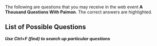 {{EventTabs
|rootpage = A Thousand Questions With Paimon/2021-06-25
}}
The following are questions that you may receive in the web event '''A Thousand Questions With Paimon'''. The correct answers are highlighted.
==List of Possible Questions==
'''''Use Ctrl+F (find) to search up particular questions'''''
{{ThousandQuestions
|q=Cryo attacks can destroy Pyro Abyss Mage shields at the same rate as Hydro attacks" - is this statement true?
|a1=True
|a2=False
|c=2
}}
{{ThousandQuestions
|q="Currently, each Shrine of Depths can only be opened once, and cannot be reset" - is this statement true?
|a1=True
|a2=False
|c=1
}}
{{ThousandQuestions
|q="The Pyro Regisvine is immune to {{Color|Pyro DMG}}" - is this statement true?
|a1=True
|a2=False
|c=2
}}
{{ThousandQuestions
|q="The second charge level of Bennett's Elemental Skill, Passion Overload, will launch him, and this cannot be prevented by any other operations" - is this statement true?
|a1=True
|a2=False
|c=2
}}
{{ThousandQuestions
|q="When Chongyun uses his Elemental Skill, Spirit Blade: Chonghua's Layered Frost, Diluc's attacks within that field will be infused with {{Color|Cryo DMG}}" - Is this statement true?
|a1=True
|a2=False
|c=2
}}
{{ThousandQuestions
|q=After dying in a Domain, you are automatically teleported to the nearest Statue of The Seven.
|a1=True
|a2=False
|c=2
}}
{{ThousandQuestions
|q=After using his Elemental Burst, Lightning Fang, Razor's Normal Attacks will deal {{Color|Electro DMG}}.
|a1=True
|a2=False
|c=2
}}
{{ThousandQuestions
|q=Amber is the Knights of Favonius' only:
|a1=Outrider
|a2=Scout
|a3=Investigator
|a4=Explorer
|c=1
}}
{{ThousandQuestions
|q=At which Mondstadt Reputation Level is the Anemo Treasure Compass diagram obtained?
|a1=Lv. 5
|a2=Lv. 6
|a3=Lv. 7
|a4=Lv. 8
|c=2
}}
{{ThousandQuestions
|q=At which of the following Liyue restaurants can you try Xiangling's cooking?
|a1=Xinyue Kiosk
|a2=Wangsheng Funeral Parlor
|a3=Wanmin Restaurant
|a4=Liuli Pavilion
|c=3
}}
{{ThousandQuestions
|q=Attacking a Geo Slime not infused by Geo with Geo attacks will deal DMG.
|a1=True
|a2=False
|c=2
}}
{{ThousandQuestions
|q=Barbara's Elemental Skill "Let the Show Begin♪" will intermittently apply Hydro to the active character. This can be used to clear Electro from a character who has had it applied to them.
|a1=True
|a2=False
|c=2
}}
{{ThousandQuestions
|q=Barbara's Talent, Glorious Season, is able to decrease the Stamina Consumption of all party members when Barbara is in the party.
|a1=True
|a2=False
|c=2
}}
{{ThousandQuestions
|q=Before entering the Spiral Abyss, you can consume food to strengthen your characters and improve your combat performance once you are inside.
|a1=True
|a2=False
|c=2
}}
{{ThousandQuestions
|q=Beidou's Elemental Burst "Stormbreaker" creates a Thunderbeast's Targe around her. Which of the following statements about Thunderbeat's Targe is false?
|a1=While Thunderbeast's Targe is active, Normal and Charged Attacks release Thunder Strikes, which deal {{Color|Electro DMG}} to enemies.
|a2=Thunderbeast's Targe absorbs DMG and has 250% Absorption against {{Color|Electro DMG}}.
|a3=Thunderbeast's Targe decreases DMG taken by the character.
|a4=Thunderbeast's Targe increases characters' resistance to interruption.
|c=2
}}
{{ThousandQuestions
|q=Beidou's fleet is called:
|a1=The Crater Fleet
|a2=The Corvus Fleet
|a3=The Crux Fleet
|a4=The Cygnus Fleet
|c=3
}}
{{ThousandQuestions
|q=Can two characters of the same element activate an Elemental Resonance in Co-Op Mode?
|a1=Yes
|a2=No
|c=1
}}
{{ThousandQuestions
|q=Diluc used to be the Knights of Favonius:
|a1=Master
|a2=Quartermaster
|a3=Captain of the Investigation Team
|a4=Cavalry Captain
|c=4
}}
{{ThousandQuestions
|q=Donna, an assistant at Floral Whisper flower store, is infatuated with:
|a1=Lisa
|a2=Kaeya
|a3=Jean
|a4=Diluc
|c=4
}}
{{ThousandQuestions
|q=Each character has their own Fullness meter. Once it is full, that character cannot continue to consume Dishes. Based on what factor does the Fullness meter return to normal?
|a1=DMG taken
|a2=Intensity of physical activity undertaken by the character
|a3=Battles fought
|a4=Time
|c=4
}}
{{ThousandQuestions
|q=Fatui Skirmishers will empower themselves in battle, and these empowerments must be removed to defeat them quickly. Of the following interactions, which one is the least efficient?
|a1=Geochanter Bracer - use {{Color|Geo DMG}}
|a2=Electrohammer Vanguard - use {{Color|Pyro DMG}}
|a3=Pyroslinger Bracer - use {{Color|Hydro DMG}}
|a4=Cryogunner Legionnaire - use {{Color|Pyro DMG}}
|c=2
}}
{{ThousandQuestions
|q=For which of the following can Geo Sigils not be exchanged?
|a1=Character Level-Up Material
|a2=Mora
|a3=Talent Level-Up Materials
|a4=Weapon Ascension Materials
|c=3
}}
{{ThousandQuestions
|q=From which of these locations can Musk Reef be reached via a black hole?
|a1=*Falcon Coast
|a2=Stormbearer Point
|a3=Starsnatch Cliff
|a4=Cape Oath
|c=4
}}
{{ThousandQuestions
|q=Holding Venti's Elemental Skill allows him to generate a wind current which can be used to perform Plunging Attacks.
|a1=True
|a2=False
|c=1
}}
{{ThousandQuestions
|q=How many Elemental Resonances can a single party have active at once?
|a1=1
|a2=2
|a3=3
|a4=4
|c=2
}}
{{ThousandQuestions
|q=How many Ley Line challenges can exist in Mondstadt and Liyue at any one time?
|a1=2
|a2=4
|a3=6
|a4=8
|c=2
}}
{{ThousandQuestions
|q=How many elements make up the continent of Teyvat?
|a1=5
|a2=6
|a3=7
|a4=8
|c=3
}}
{{ThousandQuestions
|q=How many Fortify stacks can Zhongli's Passive Talent "Resonant Waves" provide?
|a1=3
|a2=4
|a3=5
|a4=6
|c=3
}}
{{ThousandQuestions
|q=How many kinds of elemental Primordial Showers do Primo Geovishaps have at their disposal?
|a1=3
|a2=4
|a3=5
|a4=6
|c=2
}}
{{ThousandQuestions
|q=How many members does Benny's Adventure Team have?
|a1=1
|a2=2
|a3=3
|a4=4
|c=1
}}
{{ThousandQuestions
|q=How many points of Stamina does Keqing's Charged Attack use up?
|a1=20
|a2=25
|a3=40
|a4=50
|c=2
}}
{{ThousandQuestions
|q=How many times does Cryo Hypostasis: Daleth need to be attacked while it is near defeat in order to break its shield?
|a1=2 times
|a2=3 times
|a3=4 times
|a4=5 times
|c=2
}}
{{ThousandQuestions
|q=How many times will Diona's Elemental Burst heal a character?
|a1=5
|a2=6
|a3=7
|a4=8
|c=2
}}
{{ThousandQuestions
|q=How many types of elemental combinations does Azhdaha have?
|a1=3 times
|a2=4 times
|a3=5 times
|a4=6 times
|c=2
}}
{{ThousandQuestions
|q=How often does the Abyssal Moon Spire reset?
|a1=10th and 20th of each month
|a2=5th and 15th of each month
|a3=1st and 16th of each month
|a4=1st and 15th of each month
|c=3
}}
{{ThousandQuestions
|q=How often does the Rite of Descension, one of Liyue's traditional ceremonies, occur?
|a1=Once a year
|a2=Once every two years
|a3=Once every three years
|a4=Once every four years
|c=1
}}
{{ThousandQuestions
|q=In Jean's Story Quest, "Leo Minor Chapter," what is the name of Margaret's lost cat?
|a1=Prince
|a2=Princess
|a3=Cutie
|a4=Tigger
|c=1
}}
{{ThousandQuestions
|q=In Liyue, there is a plant that carefully listens to people's singing. That plant is called:
|a1=Qingxin
|a2=Violetgrass
|a3=Silk Flower
|a4=Glaze Lily
|c=4
}}
{{ThousandQuestions
|q=In the Serenitea Pot, which of the following ways can be used to obtain Furnishing Blueprints?
|a1=Complete the Adeptal Mirror quest to obtain.
|a2=Complete quest to obtain.
|a3=Redeem with Realm Currency at the Realm Depot.
|a4=All of the options are true.
|c=4
}}
{{ThousandQuestions
|q=In the Story Quest "Bookworm Swordsman", which volume of "Legend of the Shattered Halberd" did Xingqiu borrow from Chang the Ninth?
|a1=1
|a2=2
|a3=4
|a4=6
|c=4
}}
{{ThousandQuestions
|q=Is the following statement true? In the Serenitea Pot, there is an Open-Air Workshop that can be used for forging.
|a1=True
|a2=False
|c=1
}}
{{ThousandQuestions
|q=Kaeya's Elemental Burst, Glacial Waltz, is able to constantly freeze water surfaces, allowing one to run across them.
|a1=True
|a2=False
|c=2
}}
{{ThousandQuestions
|q=Lisa's "General Pharmaceutics" Passive Talent gives her a chance to refund materials used in crafting Character Enhancement Materials.
|a1=True
|a2=False
|c=2
}}
{{ThousandQuestions
|q=Noelle's Elemental Skill, Breastplate, is able to deal one instance of {{Color|Geo DMG}} to nearby enemies. It will not generate any Elemental Particles.
|a1=True
|a2=False
|c=1
}}
{{ThousandQuestions
|q=Of the following Mondstadt taverns, Diona is a bartender at:
|a1=Angel's Share
|a2=Angel's Gift
|a3=The Cat's Ear
|a4=The Cat's Tail
|c=4
}}
{{ThousandQuestions
|q=Primo Geovishaps change their element as the battle progresses. Which of the following is not an element that they may change to?
|a1=Electro
|a2=Pyro
|a3=Anemo
|a4=Cryo
|c=3
}}
{{ThousandQuestions
|q=Protective Canopy provides a 15% RES against all elements to all party members.
|a1=True
|a2=False
|c=1
}}
{{ThousandQuestions
|q=So far, how many realm layouts can you pick from for the Serenitea Pot?
|a1=2
|a2=3
|a3=4
|a4=5
|c=2
}}
{{ThousandQuestions
|q=Some of Lisa's attacks can apply the Conductive status onto monsters. What is the maximum number of Conductive stacks that may be applied?
|a1=2
|a2=3
|a3=4
|a4=5
|c=2
}}
{{ThousandQuestions
|q=Sucrose is the assistant of the genius alchemist called:
|a1=Albedo
|a2=Mona
|a3=Lisa
|a4=Timaeus
|c=1
}}
{{ThousandQuestions
|q=Sucrose's Passive Talent, Mollis Favonius, increases the Energy Recharge of all other party members by 20% of Sucrose's Energy Recharge for 8s when Sucrose's Elemental Skill or Burst hits an opponent.
|a1=True
|a2=False
|c=2
}}
{{ThousandQuestions
|q=The Fortune-Preserving Talisman created by Qiqi's Passive Talent, A Glimpse into Arcanum, lasts for 15 seconds after being triggered.
|a1=True
|a2=False
|c=2
}}
{{ThousandQuestions
|q=The Karst Crawlers at Mt. Hulao can entrap anyone who steps on them, covering the intruder in amber. Who planted those plants?
|a1=Conqueror of Demons
|a2=Mountain Shaper
|a3=Cloud Retainer
|a4=Moon Carver
|c=2
}}
{{ThousandQuestions
|q=The Sunsettia is the most commonly found food in the game. It has no other uses apart from being eaten as-is.
|a1=True
|a2=False
|c=2
}}
{{ThousandQuestions
|q=The Symbol of Mondstadt's Hero can be found at:
|a1=Whispering Woods
|a2=Stormbearer Mountains
|a3=Starsnatch Cliff
|a4=Windrise
|c=4
}}
{{ThousandQuestions
|q=The following statements regarding Baron Bunny is false?
|a1=Holding the Elemental Skill can be used to adjust Baron Bunny's throw distance and direction.
|a2=Amber's Baron Bunny can taunt nearby enemies and create safe opening to deal damage.
|a3=Baron Bunny can trigger some pressure plates on the map.
|a4=Baron Bunny's explosion delay is based on its charge time. The longer the Elemental Skill is held, the longer the delay until Baron Bunny explodes.
|c=4
}}
{{ThousandQuestions
|q=The materials for crafting Furnishings for the Serenitea Pot can be obtained by the following methods:
|a1=Collecting different types of wood in the wild.
|a2=Making dyes in the Serenitea Pot.
|a3=All of the options are true.
|c=3
}}
{{ThousandQuestions
|q=The people of Liyue believe that the adepti dwell in:
|a1=Jueyun Karst
|a2=Guyun Stone Forest
|a3=Mt. Tianheng
|a4=Qingce Village
|c=1
}}
{{ThousandQuestions
|q=The pet that Qiqi would like to have the most is a:
|a1=Rabbit
|a2=Finch
|a3=turtle
|a4=Slime
|c=2
}}
{{ThousandQuestions
|q=The rivalry between the two famed styles of cooking, Li and Yue, is a few hundred years old. Out of the two, the Yue style is popular among enthusiasts of:
|a1=Mountain delicacies
|a2=Seaside delectables
|c=2
}}
{{ThousandQuestions
|q=True or False: In a friend's Character Showcase, you can view details about their characters.
|a1=True
|a2=False
|c=2
}}
{{ThousandQuestions
|q=True or false: After Xiao casts his Elemental Burst, he gradually loses HP. If his HP is too low, this effect will cause him to die.
|a1=True
|a2=False
|c=2
}}
{{ThousandQuestions
|q=True or false: After lowering the World Level, the maximum available difficulty level of the Stormterror challenge will also decrease.
|a1=True
|a2=False
|c=2
}}
{{ThousandQuestions
|q=True or false: Albedo's Elemental Burst "Rite of Progeniture: Tectonic Tide" only generates Fatal Blossoms when there is a Solar Isotoma on the battlefield that was created by Albedo himself.
|a1=True
|a2=False
|c=1
}}
{{ThousandQuestions
|q=True or false: Entering a Domain consumes Original Resin or Condensed Resin.
|a1=True
|a2=False
|c=2
}}
{{ThousandQuestions
|q=True or false: Fischl's Elemental Skill summons Oz to assist her in battle. Oz attacks with Freikugel, which can trigger the Elemental Skill DMG bonus given by The Stringless.
|a1=True
|a2=False
|c=1
}}
{{ThousandQuestions
|q=True or false: Hu Tao's Talent "Flutter By" increases Hu Tao's CRIT Rate by 12% for 8s.
|a1=True
|a2=False
|c=2
}}
{{ThousandQuestions
|q=True or false: In Co-Op mode, you can cause Seelie in friend's world to move and guide you.
|a1=True
|a2=False
|c=2
}}
{{ThousandQuestions
|q=True or false: On the PC version, you can press Left Alt + 1/2/3/4 to switch to the corresponding character in your party and cast their Elemental Burst.
|a1=True
|a2=False
|c=1
}}
{{ThousandQuestions
|q=True or false: On the page for the event wish "Epitome Invocation," select the magnification icon to view the effects of the current weapons.
|a1=True
|a2=False
|c=1
}}
{{ThousandQuestions
|q=True or false: Rainy weather extinguishes Flaming Flowers, allowing us to gather them immediately.
|a1=True
|a2=False
|c=2
}}
{{ThousandQuestions
|q=True or false: The constructs that Zhongli, Ningguang, and the Geo Traveler summon can all be climbed.
|a1=True
|a2=False
|c=2
}}
{{ThousandQuestions
|q=True or false: Through crafting, Dust of Azoth can convert any material to another material of the same type. Different material types require different quantities of Dust of Azoth.
|a1=True
|a2=False
|c=2
}}
{{ThousandQuestions
|q=True or false: When Rosaria casts her Elemental Burst "Rites of Termination," the whole party's CRIT Rate is increased by 15%.
|a1=True
|a2=False
|c=2
}}
{{ThousandQuestions
|q=True or false: When fighting Anemo Hypostasis: Beth, dealing {{Color|Black|Elemental DMG}} to the Anemo Orbs summoned by the Anemo Hypostasis converts them into Elemental Orbs of a different type.
|a1=True
|a2=False
|c=2
}}
{{ThousandQuestions
|q=True or false: When the World Level does not change, raising your Adventure Rank increases the level of monsters in the world.
|a1=True
|a2=False
|c=2
}}
{{ThousandQuestions
|q=True or false: Xiao's Talent "Transcension: Gravity Defier" guarantees that Xiao will never take damage from a Plunging Attack.
|a1=True
|a2=False
|c=2
}}
{{ThousandQuestions
|q=True or false: Xinyan's Passive Talent "...Now That's Rock 'N' Roll!" increases the {{Color|Physical DMG}} dealt by shielded characters by 15%.
|a1=True
|a2=False
|c=2
}}
{{ThousandQuestions
|q=Up to how much wood can a tree drop in the open world?
|a1=2
|a2=3
|a3=4
|a4=5
|c=2
}}
{{ThousandQuestions
|q=Using Geo attacks against Anemo Hypostasis: Beth will cause a Crystallize reaction.
|a1=True
|a2=False
|c=2
}}
{{ThousandQuestions
|q=Venti's Elemental Skill will generate a lot of Elemental Particles upon hitting monsters. This feature can be taken advantage of by using his Elemental Skill before switching to a different character to help them gain Energy faster.
|a1=True
|a2=False
|c=1
}}
{{ThousandQuestions
|q=Wangshu Inn's cat is called:
|a1=Wei
|a2=Fugui
|a3=Dawei
|a4=Tic
|c=1
}}
{{ThousandQuestions
|q=We can make Condensed Resin by using Original Resin and Crystal Cores. In the current live version of Genshin Impact, what is the maximum quantity of Condensed Resin that can be held at once?
|a1=2
|a2=3
|a3=4
|a4=5
|c=4
}}
{{ThousandQuestions
|q=We can still accumulate Adventure EXP without ascending the World Level.
|a1=True
|a2=False
|c=1
}}
{{ThousandQuestions
|q=What do Cecilias represent in the language of flowers?
|a1=*"Long lost love."
|a2="The one that got away."
|a3="The purest heart."
|a4="The true feelings of the prodigal son."
|c=4
}}
{{ThousandQuestions
|q=What does "Lupical" mean?
|a1=Friends
|a2=Enemies
|a3=Strangers
|a4=Family
|c=4
}}
{{ThousandQuestions
|q=What factors influence Oz's time on the field?
|a1={{Color|Electro DMG Bonus}}
|a2=Skill Level
|a3=ATK
|a4=Duration is fixed
|c=4
}}
{{ThousandQuestions
|q=What is Amber the champion of in Mondstadt?
|a1=Swimming
|a2=Fencing
|a3=Bungee Jumping
|a4=Gliding
|c=4
}}
{{ThousandQuestions
|q=What is Diona's constellation called?
|a1=Feles
|a2=Felis
|a3=Filis
|a4=Files
|c=1
}}
{{ThousandQuestions
|q=What is Fischl's position at the Adventurers' Guild?
|a1=Investigator
|a2=Coordinator
|a3=Recruiter
|a4=Secretary
|c=1
}}
{{ThousandQuestions
|q=What is Keqing's title in the Liyue Qixing?
|a1=Tianquan
|a2=Ziwei
|a3=Yuheng
|a4=Greedy Wolf
|c=3
}}
{{ThousandQuestions
|q=What is the CD of the World Level adjustment function?
|a1=24 hours
|a2=48 hours
|a3=72 hours
|a4=No CD
|c=1
}}
{{ThousandQuestions
|q=What is the Energy Cost of Diluc's Elemental Burst, Dawn?
|a1=40
|a2=60
|a3=80
|c=1
}}
{{ThousandQuestions
|q=What is the Teapot Traveling Salesman's name?
|a1=Dubby
|a2=Tubby
|a3=Stubby
|a4=Chubby
|c=4
}}
{{ThousandQuestions
|q=What is the load limit of a Wind Catcher?
|a1=3
|a2=4
|a3=5
|a4=6
|c=3
}}
{{ThousandQuestions
|q=What is the maximum number of Electro Sigils that Razor's Elemental Skill, Claw and Thunder, can generate?
|a1=3
|a2=4
|a3=5
|c=1
}}
{{ThousandQuestions
|q=What is the maximum number of characters that can be displayed in a friend's Character Showcase?
|a1=4
|a2=6
|a3=8
|a4=10
|c=3
}}
{{ThousandQuestions
|q=What is the name of the Anemo Hypostasis?
|a1=Dvalin
|a2=Gimel
|a3=Aleph
|a4=Beth
|c=4
}}
{{ThousandQuestions
|q=What is the name of the bartender at the Angel's Share?
|a1=Huffman
|a2=Wagner
|a3=Charles
|a4=Stanley
|c=3
}}
{{ThousandQuestions
|q=What is the name of the board game that Ningguang invented?
|a1=Liyue Millennial
|a2=Liyue 40,000
|a3=Liyue Centennial
|a4=Liyue Decade
|c=1
}}
{{ThousandQuestions
|q=What is the name of the hotel where the Fatui diplomats were staying during Mondstadt's Stormterror issue?
|a1=Liyue Grand Hotel
|a2=Mondstadt Grand Hotel
|a3=Grand Goth Hotel
|a4=Goth Grand Hotel
|c=4
}}
{{ThousandQuestions
|q=What is the name of the night shift guard of the Northland Bank?
|a1=Soraya
|a2=Ivanovich
|a3=Nadia
|a4=Vlad
|c=3
}}
{{ThousandQuestions
|q=What reaction will occur when a Pyro Elemental Attack is used against Anemo Hypostasis: Beth?
|a1=Overload
|a2=Swirl
|a3=Electro-Charged
|a4=Superconduct
|c=2
}}
{{ThousandQuestions
|q=When Hydro is used to extinguish the Hilichurl Berserker's torch, how does the Hilichurl Berserker react?
|a1=Charges forward waving its extinguished torch around to attack
|a2=Takes out a match and reignites the torch
|a3=Turns around and runs away, then calls for reinforcements
|a4=Throws away its torch and becomes a normal hilichurl
|c=2
}}
{{ThousandQuestions
|q=When Kaeya is in the party, character's sprinting stamina consumption is decreased.
|a1=True
|a2=False
|c=1
}}
{{ThousandQuestions
|q=When crafting Furnishings, friends can assist each other. Which of the following statements is wrong?
|a1=Each "assistance" will randomly reduce the time required to produce a piece of furniture.
|a2=You need to talk to Tubby in your friend's Serenitea Pot in order to offer assistance.
|a3=Assistance can reduce the production time by 4 hours.
|a4=There are a limited amount of times you can assist a friend per day.
|c=1
}}
{{ThousandQuestions
|q=When does the Boreas fight refresh every week?
|a1=Monday, 0:00 AM
|a2=Monday, 3:00 AM
|a3=Monday, 4:00 AM
|a4=Monday, 12:00 AM
|c=3
}}
{{ThousandQuestions
|q=When fighting Electro Hypostasis: Aleph, which of the following elements is unable to decrease the HP of its prisms?
|a1=Cryo
|a2=Hydro
|a3=Pyro
|c=2
}}
{{ThousandQuestions
|q=When making Mystic Enhancement Ore from Magical Crystal Ore, what quantity of Original Resin is consumed to make 6 Mystic Enhancement Ores?
|a1=10
|a2=20
|a3=30
|a4=40
|c=1
}}
{{ThousandQuestions
|q=When the Anemo Traveler is affected by Pyro, holding the Traveler's Elemental Skill can be used to cause an Elemental Absorption.
|a1=True
|a2=False
|c=1
}}
{{ThousandQuestions
|q=Which element is most effective at attacking a Cryo Regisvine's weak points?
|a1=Hydro
|a2=Electro
|a3=Pyro
|a4=Anemo
|c=3
}}
{{ThousandQuestions
|q=Which location is not covered by the Teyvat Travel Guide?
|a1=Jueyun Karst
|a2=Brightcrown Canyon
|a3=Starsnatch Cliff
|a4=Wuwang Hill
|c=4
}}
{{ThousandQuestions
|q=Which of the following about companions that move-in to the Serenitea Pot is correct?
|a1=Companions that move-in to the Serenitea Pot will obtain Mora.
|a2=Companions that move-in to the Serenitea Pot will gain Companionship EXP.
|a3=Companions that move-in to the Serenitea Pot will obtain Primogems.
|c=2
}}
{{ThousandQuestions
|q=Which of the following animals does not appear in "The Boar Princess" Book Collection?
|a1=Turtle
|a2=Wolf pup
|a3=Fox
|a4=Rabbit
|c=4
}}
{{ThousandQuestions
|q=Which of the following areas do not contain any Philanemo Mushrooms?
|a1=Dawn Winery
|a2=Mondstadt
|a3=Springvale
|a4=Wolvendom
|c=4
}}
{{ThousandQuestions
|q=Which of the following areas do not contain any Violetgrass?
|a1=Wuwang Hill
|a2=Sal Terrae
|a3=Mingyun Village
|a4=Qingxu Pool
|c=4
}}
{{ThousandQuestions
|q=Which of the following artifact sets does not include any items of 4 stars or above?
|a1=Retracing Bolide
|a2=Traveling Doctor
|a3=Prayers to Springtime
|a4=Resolution of Sojourner
|c=2
}}
{{ThousandQuestions
|q=Which of the following attacks is a Cryo Abyss Mage's shield immune to?
|a1=Amber's Elemental Burst
|a2=Amber's Elemental Skill
|a3=Kaeya's Charged Attack
|a4=Kaeya's Elemental Skill
|c=4
}}
{{ThousandQuestions
|q=Which of the following Book Collections was written by Klee's mother, Alice?
|a1=The Boar Princess
|a2=Hilichurl cultural Customs
|a3=Teyvat Travel Guide
|a4=Hilichurl Ballad Selection
|c=3
}}
{{ThousandQuestions
|q=Which of the following cannot be achieved with the Archive?
|a1=Viewing collected Viewpoints
|a2=Reading books collected
|a3=Reviewing game tutorials
|a4=Obtaining detailed information on items that have not yet been obtained
|c=4
}}
{{ThousandQuestions
|q=Which of the following cannot be obtained via Domains?
|a1=Traveler Friendship EXP
|a2=Adventure EXP
|a3=Mora
|a4=Primogem
|c=1
}}
{{ThousandQuestions
|q=Which of the following cannot provide energy to charge an Elemental Burst?
|a1=Having a character who has the Exile artifact set equipped use their Elemental Burst
|a2=Gaining Elemental Particles or Elemental Orbs
|a3=Interacting with a Statue of The Seven
|a4=Defeating monsters
|c=3
}}
{{ThousandQuestions
|q=Which of the following characters can provide a bonus when crafting Vajrada Amethyst Chunks?
|a1=Xingqiu
|a2=Sucrose
|a3=Mona
|a4=None of the other options are true
|c=4
}}
{{ThousandQuestions
|q=Which of the following characters can provide a bonus when forging the Whiteblind?
|a1=Noelle
|a2=Diluc
|a3=Chongyun
|a4=None of the above
|c=2
}}
{{ThousandQuestions
|q=Which of the following characters did not have a pet turtle as a child?
|a1=Amber
|a2=Diluc
|a3=Jean
|c=1
}}
{{ThousandQuestions
|q=Which of the following characters does not belong to the Knights of Favonius?
|a1=Albedo
|a2=Klee
|a3=Mona
|a4=Barbara
|c=3
}}
{{ThousandQuestions
|q=Which of the following characters is least efficient at destroying the Rock Pillars summoned by Geo Hypostasis: Gimel?
|a1=Ningguang
|a2=Venti
|a3=Klee
|a4=Noelle
|c=2
}}
{{ThousandQuestions
|q=Which of the following characters is not a bard from Mondstadt?
|a1=Helen
|a2=Six-Fingered José
|a3=Venti
|a4=Qingzhou
|c=4
}}
{{ThousandQuestions
|q=Which of the following characters is the most suitable counter to Electro Hypostasis: Aleph?
|a1=Klee
|a2=Lisa
|a3=Fischl
|c=1
}}
{{ThousandQuestions
|q=Which of the following characters will not have their Charged Attacks infused by {{Color|Cryo DMG}} by Chongyun's Spirit Blade: Chonghua's Layered Frost?
|a1=Keqing
|a2=Razor
|a3=Xiangling
|a4=Klee
|c=4
}}
{{ThousandQuestions
|q=Which of the following combinations of materials can be used to create Dvalin's Claw in Alchemy?
|a1=Bloodjade Branch + Dream Solvent
|a2=Tail of Boreas + Dust of Azoth
|a3=Dvalin's Sigh + Dream Solvent
|a4=Dvalin's Sigh + Dust of Azoth
|c=3
}}
{{ThousandQuestions
|q=Which of the following creatures or items cannot appear when you destroy a chunk of amber on Mt. Hulao?
|a1=Hilichurl
|a2=Slime
|a3=Mint
|a4=Crane
|c=3
}}
{{ThousandQuestions
|q=Which of the following dishes cannot be acquired by purchasing it at a shop?
|a1=Teyvat Fried Egg
|a2=Fisherman's Toast
|a3=Adeptus' Temptation
|a4=Chicken-Mushroom Skewer
|c=3
}}
{{ThousandQuestions
|q=Which of the following dishes increases character DEF?
|a1=Flaming Red Bolognese
|a2=Northern Smoked Chicken
|a3=Sticky Honey Roast
|a4=Jewelry Soup
|c=4
}}
{{ThousandQuestions
|q=Which of the following dishes is not a Mondstadt staple?
|a1=Mora Meat
|a2=Mondstadt Hash Brown
|a3=Moon Pie
|a4="Pile 'Em Up"
|c=1
}}
{{ThousandQuestions
|q=Which of the following drinks cannot be purchased in the Mondstadt tavern?
|a1=Wolfhook Juice
|a2=Holy Water
|a3=Apple Cider
|a4=Berry & Mint Burst
|c=2
}}
{{ThousandQuestions
|q=Which of the following drops Chilled Meat when defeated?
|a1=Pigeon
|a2=The Great Snowboar King
|a3=Snow Fox
|a4=Forest Boar
|c=2
}}
{{ThousandQuestions
|q=Which of the following Elemental Resonances can reduce the CD of Elemental Skills?
|a1=Shattering Ice
|a2=Impetuous Winds
|a3=Fervent Flames
|a4=High Voltage
|c=2
}}
{{ThousandQuestions
|q=Which of the following elements can attack the Pyro Regisvine's weak points most effectively?
|a1=Hydro
|a2=Electro
|a3=Anemo
|a4=Cryo
|c=1
}}
{{ThousandQuestions
|q=Which of the following elements is Boreas not immune to?
|a1=Pyro
|a2=Anemo
|a3=Cryo
|c=1
}}
{{ThousandQuestions
|q=Which of the following elements is the most efficient at breaking a Hydro Abyss Mage's shield?
|a1=Anemo
|a2=Electro
|a3=Pyro
|a4=Cryo
|c=4
}}
{{ThousandQuestions
|q=Which of the following factors affects the DMG dealt by Shatter?
|a1=Elemental Mastery
|a2={{Color|Black|Elemental DMG}} Bonus
|a3={{Color|Physical DMG Bonus}}
|a4=ATK
|c=1
}}
{{ThousandQuestions
|q=Which of the following Hilichurl tribes does not appear at Dadaupa Gorge?
|a1=Eclipse Tribe
|a2=Sleeper Tribe
|a3=Lunar Tribe
|a4=Meaty Tribe
|c=3
}}
{{ThousandQuestions
|q=Which of the following is a signature dish at Wangshu Inn?
|a1=Black-Back Perch Stew
|a2=Golden Crab
|a3=Matsutake Meat Rolls
|a4=Almond Tofu
|c=4
}}
{{ThousandQuestions
|q=Which of the following is not a buff provided by Bennett's Elemental Burst, Fantastic Voyage?
|a1=Applying Pyro
|a2=ATK Increase
|a3=Energy Recharge Increase
|a4=HP Regeneration
|c=3
}}
{{ThousandQuestions
|q=Which of the following is not a feature of Statues of The Seven?
|a1=Temporarily increases characters' ATK and Max HP
|a2=Revives fallen characters
|a3=Restores characters' HP
|a4=Functions as a Teleport Waypoint
|c=1
}}
{{ThousandQuestions
|q=Which of the following is not a method of restoring characters' Stamina?
|a1=Pausing to rest in an Upcurrent while gliding
|a2=Stop sprinting and wait for a while
|a3=Consume Northern Smoked Chicken while climbing
|a4=Stop swimming and tread water for a while
|c=4
}}
{{ThousandQuestions
|q=Which of the following is not a name that people gave to the Archon Morax?
|a1=God of Eternity
|a2=God of Commerce
|a3=God of History
|a4=God of Contracts
|c=1
}}
{{ThousandQuestions
|q=Which of the following is not a way for Yanfei to obtain Scarlet Seals?
|a1=Use Yanfei's Normal Attack on an enemy.
|a2=Use Yanfei's Elemental Skill to attack an enemy.
|a3=Use Charged Attack on an enemy.
|a4=Use Yanfei's Elemental Burst.
|c=3
}}
{{ThousandQuestions
|q=Which of the following is not one of the Cryo Regisvine's weak points?
|a1=Corolla
|a2=Root
|a3=Petals
|c=3
}}
{{ThousandQuestions
|q=Which of the following is the customary Hilichurl greeting?
|a1=Olah!
|a2=Dada!
|a3=YA!
|a4=Nunu!
|c=1
}}
{{ThousandQuestions
|q=Which of the following is true regarding entering the Serenitea Pot?
|a1=Serenitea Pot can be entered from the Adventurers' Guild.
|a2=Serenitea Pot can be entered on foot from Mondstadt.
|a3=Serenitea Pot can be entered from a boat in Liyue.
|a4=Serenitea Pot can be entered from your gadgets in the Inventory.
|c=4
}}
{{ThousandQuestions
|q=Which of the following items can Boreas drop?
|a1=Artifacts
|a2=Weapon Prototype
|a3=Character Level-Up Materials
|a4=All of the other options are true
|c=4
}}
{{ThousandQuestions
|q=Which of the following items can you obtain from the Unusual Hilichurl?
|a1=Primogem
|a2=Ore
|a3=Cabbage
|a4=Damaged Mask
|c=3
}}
{{ThousandQuestions
|q=Which of the following items cannot be converted using the Parametric Transformer?
|a1=Mint
|a2=Sunsettia
|a3=Slime Condensate
|a4=Spirit Locket of Boreas
|c=4
}}
{{ThousandQuestions
|q=Which of the following items cannot be obtained from 'Memories: Storming Terror I"?
|a1=4-star Gladiator's Intoxication
|a2=4-star Wanderer's String-Kettle
|a3=Northlander Bow Prototype
|a4=Vajrada Amethyst Chunk
|c=4
}}
{{ThousandQuestions
|q=Which of the following items does not belong to the Liyue region?
|a1=Wolfhook
|a2=Glaze Lily
|a3=Cor Lapis
|a4=Violetgrass
|c=1
}}
{{ThousandQuestions
|q=Which of the following items does not belong to the Liyue region?
|a1=Valberry
|a2=Glaze Lily
|a3=Silk Flower
|a4=Qingxin
|c=1
}}
{{ThousandQuestions
|q=Which of the following items does not belong to the Mondstadt region?
|a1=Windwheel Aster
|a2=Wolfhook
|a3=Calla Lily
|a4=Snapdragon
|c=4
}}
{{ThousandQuestions
|q=Which of the following kinds of information is not available in the Living Beings section of the Archive?
|a1=Appearance of monsters
|a2=Attributes of monsters
|a3=Combat tips for monsters
|a4=Number of monsters defeated to date
|c=2
}}
{{ThousandQuestions
|q=Which of the following Ley Line Disorders has not featured in a Domain?
|a1=Characters being periodically inflicted with High Voltage
|a2=Characters being periodically inflicted with Slowing Water
|a3=Characters being periodically inflicted with Smoldering Flames
|a4=Characters being periodically inflicted with Condensed Ice
|c=1
}}
{{ThousandQuestions
|q=Which of the following locations can Crabs be acquired from?
|a1=Yaoguang Shoal
|a2=Wolvendom
|a3=Springvale
|a4=Qingyun Peak
|c=1
}}
{{ThousandQuestions
|q=Which of the following locations does not belong to the Liyue region?
|a1=Guili Plains
|a2=Mt. Aozang
|a3=Wuwang Hill
|a4=Brightcrown Canyon
|c=4
}}
{{ThousandQuestions
|q=Which of the following locations does not belong to the Mondstadt region?
|a1=Thousand Winds Temple
|a2=Starsnatch Cliff
|a3=Whispering Woods
|a4=Nantianmen
|c=4
}}
{{ThousandQuestions
|q=Which of the following materials can be converted with Dust of Azoth?
|a1=Dream of the Dandelion Gladiator
|a2=Varunada Lazurite Gemstone
|a3=Crystal Chunk
|a4=Philosophies of Resistance
|c=2
}}
{{ThousandQuestions
|q=Which of the following materials cannot be dropped by a Primo Geovishap?
|a1=Agnidus Agate Gemstone
|a2=Vayuda Turquoise Gemstone
|a3=Juvenile Jade
|a4=Vajrada Amethyst Gemstone
|c=2
}}
{{ThousandQuestions
|q=Which of the following materials cannot be found in the Archive?
|a1=Seelie
|a2=Wind Gliders
|a3=Books
|a4=Small animals
|c=2
}}
{{ThousandQuestions
|q=Which of the following methods can be used to obtain fowl?
|a1=Talking to Timmie
|a2=Killing Pigeons
|a3=Killing Squirrels
|a4=Catching Fish
|c=2
}}
{{ThousandQuestions
|q=Which of the following methods cannot be used to acquire Crystal Chunks?
|a1=Dispatching a character on an expedition
|a2=Gathering in the world
|a3=Shop purchase
|c=3
}}
{{ThousandQuestions
|q=Which of the following methods increases the growth rate of the character's Sheer Cold meter?
|a1=Standing near a heat source
|a2=Dealing {{Color|Pyro DMG}} to an enemy
|a3=Swimming
|a4=Standing near a Teleport Waypoint
|c=3
}}
{{ThousandQuestions
|q=Which of the following methods will not allow a Traveler to gather a Flaming Flower Stamen in the world?
|a1=Attacking the Flaming Flower using a Cryo skill
|a2=Attacking the Flaming Flower with a Physical attacking using a Claymore character
|a3=Attacking the Flaming Flower using a Hydro skill
|c=2
}}
{{ThousandQuestions
|q=Which of the following monsters will not emerge from a Blossom of Revelation challenge?
|a1=Ruin Guard
|a2=Unusual Hilichurl
|a3=Stonehide Lawachurl
|a4=Eye of the Storm
|c=2
}}
{{ThousandQuestions
|q=Which of the following plants is not unique to Mondstadt?
|a1=Cecilia
|a2=Sweet Flower
|a3=Small Lamp Grass
|a4=Windwheel Aster
|c=2
}}
{{ThousandQuestions
|q=Which of the following regional specialties can be obtained from Stormterror's Lair?
|a1=Jueyun Chili
|a2=Wolfhook
|a3=Cecilia
|a4=Windwheel Aster
|c=4
}}
{{ThousandQuestions
|q=Which of the following statements about Amber is false?
|a1=A party with Amber in it has reduced Stamina Consumption when gliding.
|a2=Amber's "Precise Shot" Talent allows her to gain additional CRIT Rate for a certain period after hitting an opponent's weak spot.
|a3=Amber's Baron Bunny can taunt nearby enemies and create safe openings to deal damage.
|a4=Amber's specialty dish may be obtained through perfectly cooking Steak.
|c=2
}}
{{ThousandQuestions
|q=Which of the following statements about artifacts is false?
|a1=The main affix of the Plume of Death is always ATK.
|a2=Top 5-star artifacts may give 3 or 4 minor affixes.
|a3=We can obtain Sands of Eon that increase {{Color|Black|Elemental DMG}}.
|a4=Main affixes pertaining to CRIT Rate and CRIT DMG can only appear in the Circlet of Logos.
|c=3
}}
{{ThousandQuestions
|q=Which of the following statements about artifacts is true?
|a1=Each individual artifact may have up to three minor affixes.
|a2=Each time an artifact is enhanced 5 levels, one of the affixes will be increased at random.
|a3=Artifact affixes will never provide the same effects as the main attributes.
|a4=Each individual artifact has its own 2-Piece Set and 4-Piece Set effects.
|c=3
}}
{{ThousandQuestions
|q=Which of the following statements about artifacts is true?
|a1=Artifacts in the Thundering Fury set can be obtained from Midsummer Courtyard.
|a2=Artifacts in the Viridescent Venerer set can be obtained in Peak of Vindagnyr.
|a3=Artifacts in the Lavawalker set can be obtained in Hidden Palace of Lianshan Formula.
|a4=Artifacts in the Noblesse Oblige set can be obtained in Domain of Guyun.
|c=1
}}
{{ThousandQuestions
|q=Which of the following statements about Daily Commissions is true?
|a1=After finishing Daily Commissions in our own world, we can visit another player's world in Co-Op Mode and complete further Daily Commissions to win additional rewards.
|a2=We can receive a maximum of 4 commission rewards per day.
|a3=Daily Commissions must be accepted on a daily basis from the Adventurers' Guild.
|a4=Daily Commissions refresh daily at midnight.
|c=2
}}
{{ThousandQuestions
|q=Which of the following statements about Dvalin's "Caelestinum Finale Termini" ability is false?
|a1=Wind currents can be used to change platforms and avoid DMG.
|a2=Using a wind glider to glide above the cracked platforms will cause characters to suffer DMG
|a3=Standing on cracked platforms will cause characters to take DMG.
|c=2
}}
{{ThousandQuestions
|q=Which of the following statements about Elemental Reactions is true?
|a1=Using Hydro to trigger Vaporize deals greater DMG than triggering it using Pyro'
|a2=The strength of the shield created through a Crystallize reaction depends on the HP and DEF of the character that triggers the reaction.
|a3=Using Cryo to trigger Melt deals greater DMG than triggering it with Pyro
|c=1
}}
{{ThousandQuestions
|q=Which of the following statements about Elemental Reactions is true?
|a1=The Frozen reaction itself deals DMG
|a2=The Burning reaction itself deals DMG
|a3=The Melt reaction itself deals DMG
|a4=None of the other options are true
|c=2
}}
{{ThousandQuestions
|q=Which of the following statements about fighting Cryo Hypostasis: Daleth is true?
|a1=Must complete the prerequisite quest "When the Trail Goes Cold."
|a2=Must complete the prerequisite quest "In the Mountains."
|c=2
}}
{{ThousandQuestions
|q=Which of the following statements about fighting Geo Hypostasis: Gimel is false?
|a1=You can use Geo attacks to damage the Geo Hypostasis's core
|a2=Character Level-Up Material for the Geo Traveler cannot be obtained via this fight
|a3=Claymores can be used to destroy the Rock Pillars summoned by the Geo Hypostasis
|c=1
}}
{{ThousandQuestions
|q=Which of the following statements about Friendship Level is false?
|a1=As a character's Friendship Level increases, new character Voice-Over lines will be progressively unlocked
|a2=As a character's Friendship Level increases, their Character Stories will be unlocked
|a3=As a character's Friendship Level increases, their ATK will also increase
|c=3
}}
{{ThousandQuestions
|q=Which of the following statements about Ganyu's Elemental Burst "Celestial Shower" is false?
|a1=Celestial Shower has a taunting effect, which draws enemy attacks.
|a2=Casting Celestial Shower consumes 60 Elemental Energy.
|a3=After unlocking the Talent "Harmony Between Heaven and Earth," casting Celestial Shower gives a {{Color|Cryo DMG Bonus}} to teammates within the area.
|a4=Celestial Shower deals continuous {{Color|Cryo DMG}}.
|c=1
}}
{{ThousandQuestions
|q=Which of the following statements about Ganyu's Elemental Skill "Trail of the Qilin" is false?
|a1=The Ice Lotus generated by Trail of the Qilin deals {{Color|AoE Cryo DMG}} when it expires or is destroyed.
|a2=The Ice Lotus generated by casting Trail of the Qilin only applies the Cryo element to nearby enemies and does not deal DMG to them.
|a3=The Ice Lotus generated by Trail of the Qilin has a HP that scales based on Ganyu's Max HP, and can be destroyed by monsters.
|a4=The Ice Lotus generated by casting Trail of the Qilin has a taunting effect that draws enemy attacks.
|c=2
}}
{{ThousandQuestions
|q=Which of the following statements about Geo constructs is true?
|a1=There is no limit to the number of Geo constructs that may be created
|a2=All Geo constructs may be climbed
|a3=Geo constructs can be used to block certain monster attacks
|c=3
}}
{{ThousandQuestions
|q=Which of the following statements about Geovishap Hatchlings is false?
|a1=When the character is not protected by a shield from a Crystallize reaction, some of the Geovishap Hatchling's attacks will be followed by follow-up attacks when they hit.
|a2=When Geovishap Hatchlings are underground, Geo Crystals will be produced. Picking them up generates a Crystal shield for the character.
|a3=Geovishap Hatchlings are immune to {{Color|Geo DMG}}
|a4=When the character is protected by a shield from a Crystallize reaction, the Geovishap Hatchling's charging attack will send itself flying on impact
|c=3
}}
{{ThousandQuestions
|q=Which of the following statements about Hu Tao's Elemental Skill "Guide to Afterlife" is true?
|a1=While Guide to Afterlife is active, all of Hu Tao's Normal Attacks apply Blood Blossoms to enemies.
|a2=Guide to Afterlife can still be cast when Hu Tao's HP is less than 100.
|a3=Casting the Elemental Skill "Guide to Afterlife" continually drains HP for the skill's duration.
|a4=When Hu Tao casts Guide to Afterlife within the field created by Chongyun's "Spirit Blade: Chonghua's Layered Frost," her Normal Attack is infused with Cryo.
|c=2
}}
{{ThousandQuestions
|q=Which of the following statements about Keqing is false?
|a1=Keqing's Constellation is Trulla Cementarii.
|a2=Keqing can perform her Elemental Skill, Stellar Restoration, while in mid-air.
|a3=Keqing's Elemental Burst, Starward Sword, has an Energy Cost of 40.
|a4=Keqing will deal {{Color|Electro DMG}} if she performs a Plunging Attack while her Passive Talent, Thundering Penance, is active.
|c=2
}}
{{ThousandQuestions
|q=Which of the following statements about Plunging Attacks is false?
|a1=There are currently 5 different types of Plunging Attack based on the different weapon categories.
|a2=Plunging Attacks can deal AoE DMG when the character hits the ground.
|a3=If a character performs a Plunging Attack from too high, they will lose some HP.
|a4=Plunging Attacks can only deal {{Color|AoE Physical DMG}}.
|c=4
}}
{{ThousandQuestions
|q=Which of the following statements about Qiqi is false?
|a1=Qiqi's Elemental Skill, Adeptus Art: Herald of Frost, can regenerate HP for all active characters in Co-Op Mode.
|a2=Qiqi's Elemental Burst, Adeptus Art: Preserver of Fortune, will deal {{Color|Cryo DMG}} to nearby enemies.
|a3=The effect of Qiqi's Passive Talent, Life-Prolonging Methods, is that when characters under the effect of Adeptus Art: Herald of Frost trigger an Elemental Reaction they will gain a 20% Healing Bonus for 8s.
|a4=Qiqi's Passive Talent, Former Life Memories, displays nearby regional specialties from Liyue.
|c=1
}}
{{ThousandQuestions
|q=Which of the following statements about Rosaria is true?
|a1=Rosaria's Passive Talent "Shadow Samaritan" gives the whole party a 15% CRIT Rate increase for a limited time when Rosaria casts her Elemental Burst.
|a2=When Rosaria forges a Polearm, 15% of the ore consumed is refunded.
|a3=Rosaria's Passive Talent "Night Walk" increases the Movement SPD of characters at a specific time. Challenging Domains and the Spiral Abyss at nighttime utilizes this Talent to the full.
|a4=Rosaria's Passive Talent "Regina Probationum" gives Rosaria a CRIT Rate increase for a limited time when she casts her Elemental Skill and attacks a monster from behind.
|c=4
}}
{{ThousandQuestions
|q=Which of the following statements about Seelie is true?
|a1=If one leaves a Seelie in the middle of its journey, it will return to its original location after a time
|a2=Elemental Sight can be used to find the Seelie that matches a Seelie Court
|a3=There is an achievement for activating a certain number of Seelie Courts in Liyue and Mondstadt
|a4=All of the other options are true
|c=4
}}
{{ThousandQuestions
|q=Which of the following statements about Serpent Spine is true?
|a1=Serpent Spine can be obtained from wishes.
|a2=Serpent Spine is a sword.
|a3=When the stacks are full, switching characters and taking DMG will reduce the number of stacks.
|a4=The DMG-increase stacks do not reset if the character leaves the field.
|c=4
}}
{{ThousandQuestions
|q=Which of the following statements about Sucrose is false?
|a1=Sucrose's Charged Attack and Plunging Attack both deal {{Color|AoE Anemo DMG}}.
|a2=Sucrose's Passive Talent, Catalyst Conversion, increases the Elemental Mastery of all party members whose element matches the element used in a Swirl reaction triggered by Sucrose by 50 for 8s. Sucrose's own Elemental Mastery cannot be increased this way.
|a3=Sucrose's Passive Talent, Astable Invention, grants a 25% chance to return a portion of materials used in the crafting of Character Talent Materials.
|c=3
}}
{{ThousandQuestions
|q=Which of the following statements about Tartaglia is correct?
|a1=Tartaglia will regain 20 Energy if he uses his Elemental Burst while in his Melee Stance.
|a2=Tartaglia's Passive Talent, Never Ending, extends Riptide duration by 10s.
|a3=Tartaglia is unable to use Plunging Attacks in his Melee Stance.
|a4=Tartaglia can only trigger Riptide Flash once every 1s.
|c=3
}}
{{ThousandQuestions
|q=Which of the following statements about the Geo Traveler's Elemental Skill, Starfell Sword, are false?
|a1=The Meteorite can be used to unlock pressure plates on the map.
|a2=We can use Meteorites to climb mountainous terrain.
|a3=The Meteorite has a certain amount of HP, and can be destroyed by monsters.
|a4=We can hold the Elemental Skill to stack one Meteorite on top of another.
|c=4
}}
{{ThousandQuestions
|q=Which of the following statements about Xiangling is true?
|a1=Picking up the chili that Guoba drops will increase the ATK of your entire party for a period of time.
|a2=Xiangling's Charged Attack has a lunging effect. As such, using it at the edge of a cliff will cause her to go off the cliff.
|a3=When Xiangling uses her Elemental Skill, Guoba will deal {{Color|AoE Pyro DMG}} 4 times.
|a4=Xiangling's Pyronado can deal {{Color|Pyro DMG}} to opponents in a large AoE, but every monster can only be damaged by Pyronado a maximum of three times.
|c=3
}}
{{ThousandQuestions
|q=Which of the following statements about Xingqiu is false?
|a1=Xingqiu's Elemental Skill will deal two instances of {{Color|Hydro DMG}}, with the second dealing more DMG than the first.
|a2=Xingqiu's Rain Swords will not only constantly apply Hydro to nearby opponents, but they will also increase the active character's resistance to interruption.
|a3=Xingqiu's Elemental Burst only empties his Energy meter out once its duration ends. As such, it is possible to switch characters to deal DMG during the duration of his Elemental Burst.
|a4=Xingqiu's Elemental Skill will still generate Rain Swords even if it does not hit an enemy.
|c=3
}}
{{ThousandQuestions
|q=Which of the following statements about Xinyan is false?
|a1=Her Elemental Burst, "Riff Revolution", generates intense flames that deal continuous {{Color|Pyro DMG}} to surrounding enemies.
|a2=Xinyan's Passive talent "...Now That's Rock 'N' Roll!" increases the DMG dealt by characters being shielded by Sweeping Fervor by 15%.
|a3=When a Perfect Cooking is achieved on a DEF-boosting Food, Xinyan has a chance to receive double the product.
|a4=The shield created by Xinyan's Elemental Skill, "Sweeping Fervor", has a 250% absorption efficiency against {{Color|Pyro DMG}}.
|c=2
}}
{{ThousandQuestions
|q=Which of the following statements about Yanfei's "Scarlet Seal" is false?
|a1=Scarlet Seals will disappear when Yanfei leaves the field.
|a2=If Elemental Skill is used, Yanfei will gain the max amount of Scarlet Seals.
|a3=While Scarlet Seals are present, Yanfei's Stamina consumption is decreased.
|a4=Scarlet Seals will increase Yanfei's Charged Attack.
|c=2
}}
{{ThousandQuestions
|q=Which of the following statements about the Artifacts section of the Character Screen is correct?
|a1=Artifacts can be ordered by attribute.
|a2=Artifacts can be filtered by slot.
|a3=Artifacts can be filtered by set.
|a4=All of the other options are true
|c=4
}}
{{ThousandQuestions
|q=Which of the following statements about the City Reputation system is true?
|a1=The number of Bounties and Requests is shared between all cities
|a2=Only one 5-star Bounty can be completed per week
|a3=Bounties and Requests refresh weekly on Fridays
|a4=Reaching 100% Exploration Progress earns you an achievement
|c=1
}}
{{ThousandQuestions
|q=Which of the following statements about the Sacrificial Bow is true?
|a1=The Sacrificial Bow provides Elemental Mastery.
|a2=An Elemental Skill must deal DMG for the Sacrificial Bow to have a chance of resetting it.
|a3=The Sacrificial Bow can be forged.
|a4=If the character who has the Sacrificial Bow equipped hits an Abyss Mage's shield with an Elemental Skill, there is a chance to reset the Elemental Skill.
|c=2
}}
{{ThousandQuestions
|q=Which of the following statements about the Spiral Abyss is true?
|a1=In the Spiral Abyss, Elemental Resonance effects are temporarily disabled.
|a2=All buffs in the Spiral Abyss stack.
|a3=If you fail the Spiral Abyss challenge, you can temporarily leave the stage and continue later on.
|a4=Spiral Abyss rewards can be claimed using Condensed Resin.
|c=3
}}
{{ThousandQuestions
|q=Which of the following statements concerning Mona's Elemental Burst, Stellaris Phantasm, is wrong?
|a1=When a party member attacks the Illusory Bubble, it will break, causing immense {{Color|Hydro DMG}}.
|a2=It will apply the Omen status onto opponents and increase the DMG they take during that duration.
|a3=Weaker enemies will be imprisoned within an Illusory Bubble.
|a4=If Mona takes no DMG for 2s after using the Elemental Burst, she will regenerate 20% of her HP.
|c=4
}}
{{ThousandQuestions
|q=Which of the following statements is false?
|a1=The Oceanid will lose HP when the Hydro Mimics are defeated.
|a2=You can attack the Oceanid directly to deal DMG to it
|a3=The Oceanid can summon a maximum of two different types of Hydro Mimic at any one time.
|c=2
}}
{{ThousandQuestions
|q=Which of the following statements is true about Dragon's Bane?
|a1=When attacking a Pyro Slime in any state with this weapon the attack benefits from a weapon ability bonus.
|a2=When a Pyro attack hits an enemy unaffected by any element, the attack benefits from a weapon bonus.
|a3=This weapon effectively increases the character's Energy Recharge.
|a4=The Elemental Mastery attribute can effectively increase the DMG dealt by the elemental reactions.
|c=4
}}
{{ThousandQuestions
|q=Which of the following statements is true of the Childe boss fight?
|a1=Boss fight rewards refresh weekly on Mondays
|a2=40 Original Resin must be expended to obtain rewards from this fight
|a3=This fight can be done in Co-Op Mode
|a4=None of the other options are true
|c=3
}}
{{ThousandQuestions
|q=Which of the following statements is true?
|a1=At {{sic|Moonstadt|hide=true}} and Liyue, the Crafting Bench can be used to make specialty gadgets.
|a2=At {{sic|Moonstadt|hide=true}} and Liyue, the crafting list for the Crafting Bench are the same.
|c=2
}}
{{ThousandQuestions
|q=Which of the following will not allow you to obtain Shrine of Depths Keys?
|a1=Challenging Domains
|a2=Completing an Ascension Quest
|a3=Completing a Story Quest
|a4=Completing a World Quest
|c=3
}}
{{ThousandQuestions
|q=Which of the following will not drop when fighting a Lv. 40 Electro Hypostasis?
|a1=Vajrada Amethyst Fragment
|a2=Vajrada Amethyst Chunk
|a3=Vajrada Amethyst Sliver
|c=2
}}
{{ThousandQuestions
|q=Which of the following will not increase city Reputation?
|a1=Completing a Story Quest
|a2=Reaching Exploration Progress milestones
|a3=Completing Requests
|a4=Completing a World Quest
|c=1
}}
{{ThousandQuestions
|q=Which of the following World Levels does not require an Ascension Quest to reach?
|a1=4
|a2=5
|a3=6
|a4=7
|c=2
}}
{{ThousandQuestions
|q=Which one of Noelle's stats affects the DMG Absorption of the shield created by Noelle's Elemental Skill, Breastplate?
|a1=Max HP
|a2=Elemental Mastery
|a3=DEF
|a4=ATK
|c=3
}}
{{ThousandQuestions
|q=Which place's topography is the result of an Archon hurling giant spears of rock during a time of war?
|a1=Sal Terrae
|a2=Yaoguang Shoal
|a3=Huaguang Stone Forest
|a4=Guyun Stone Forest
|c=4
}}
{{ThousandQuestions
|q=Which wind glider can be obtained from reaching Reputation Level 8 in Mondstadt?
|a1=Wings of Companionship
|a2=Wings of Golden Flight
|a3=Wings of First Flight
|a4=Wings of Azure Wind
|c=4
}}
{{ThousandQuestions
|q=Who is "that red, burny friend" mentioned by Razor?
|a1=Klee
|a2=Xinyan
|a3=Amber
|a4=Xiangling
|c=1
}}
{{ThousandQuestions
|q=Who is the owner of the best pharmacy in Liyue Harbor, Bubu Pharmacy?
|a1=Baizhu
|a2=Herbalist Gui
|a3=Qiqi
|a4=Ningguang
|c=1
}}
{{ThousandQuestions
|q=Who occupies the eighth seat among the Eleven Fatui Harbingers?
|a1=Tartaglia
|a2=Scaramouche
|a3=La Signora
|a4=Timmie
|c=3
}}
{{ThousandQuestions
|q=Who wrote the Favonius Survival Rulebook for Klee?
|a1=Amber
|a2=Kaeya
|a3=Albedo
|a4=Lisa
|c=2
}}
{{ThousandQuestions
|q=Xingqiu is the second son of Liyue Harbor's:
|a1=Guyun Commerce Guild
|a2=Guhua Commerce Guild
|a3=Feiyun Commerce Guild
|a4=Feiyan Commerce Guild
|c=3
}}
{{ThousandQuestions
|q=Xingqiu's Passive Talent, Flash of Genius, allows him to sometimes refund materials used in crafting Talent Enhancement Materials.
|a1=True
|a2=False
|c=1
}}
{{ThousandQuestions
|q=Xinyan is Liyue Harbor's sole ______ musician.
|a1=Rock 'n' roll
|a2=Folksong
|a3=Heavy Metal
|a4=Rap
|c=1
}}